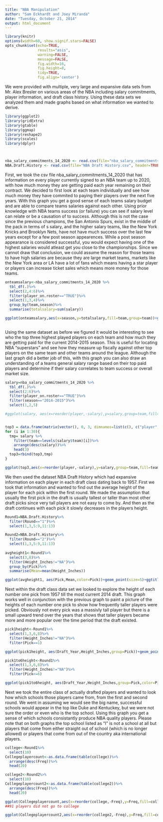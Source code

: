 ```yaml
---
title: "NBA Manipulation"
author: "Sam Eckhardt and Joey Miranda"
date: "Tuesday, October 21, 2014"
output: html_document
---
```

```r
library(knitr)
options(width=60, show.signif.stars=FALSE)
opts_chunk$set(echo=TRUE,
               results="asis",
               warning=FALSE,
               message=FALSE,
               fig.width=16,
               fig.height=8,
               tidy=TRUE,
               fig.align='center')
```
We were provided with multiple, very large and expansive data sets from Mr. Alex Bresler on various areas of the NBA including salary commitments, player information, and draft class history. Using these data sets we analyzed them and made graphs based on what information we wanted to derive.
```r

library(ggplot2)
library(gridExtra)
library(gtable)
library(ggmap)
library(reshape2)
library(scales)
library(dplyr)



nba_salary_commitments_14_2020 <- read.csv(file="nba_salary_commitments_14_2020.csv", header=TRUE, sep=",")
NBA.Draft.History <- read.csv(file="NBA Draft History.csv", header=TRUE, sep=",")
```
First, we took the csv file nba_salary_commitments_14_2020 that has information on every player currently signed to an NBA team up to 2020, with how much money they are getting paid each year remaining on their contract. 
We decided to first look at each team individually and see how much money they have commited to paying their players over the next five years. With this graph you get a good sense of each teams salary budget and are able to compare teams salaries against each other. Using prior knowledge with NBA teams success (or failure) you can see if salary level can relate or be a causation of to success. Although this is not the case since the previous champions, the San Antonio Spurs, exist in the middle of the pack in terms of s salary, and the higher salary teams, like the New York Knicks and Brooklyn Nets, have not have much success over the last few years except for a few post season appearences. While a post season appearance is considered successful, you would expect having one of the highest salaries would atleast get you close to the championships. Since we cannot draw that conclusion, we could assume the reason for those teams to have high salaries are because they are large market teams, markets like the New York area or LA have a lot of fans which means having a star player or players can increase ticket sales which means more money for those teams.
```r

onteamsalary<-nba_salary_commitments_14_2020 %>%
  tbl_df(.)%>%
  select(2,4:6)%>%
  filter(player_on.roster=="TRUE")%>%
  select(1,3,4)%>%
  group_by(team,season)%>%
  summarise(totalsalary=sum(salary))

ggplot(onteamsalary,aes(x=season,y=totalsalary,fill=team,group=team))+geom_bar(stat="identity")+facet_wrap(~team,ncol=6)+theme(legend.position="none")+scale_y_continuous("Team Salary",labels = comma)
  
```
Using the same dataset as before we figured it would be interesting to see who the top three highest played players on each team and how much they are getting paid for the current 2014-2015 season. This is useful for locating NBA "superstars" and see how they measure up fiscally against other top players on the same team and other teams around the league. Although the last graph did a better job of this, with this graph you can also draw an understanding of a teams general salary range based on their top paid players and determine if their salary correlates to team success or overall market size.
```r
salary=nba_salary_commitments_14_2020 %>%
  tbl_df(.)%>%
  select(2:6)%>%
  filter(player_on.roster=="TRUE")%>%
  filter(season=="2014-2015")%>%
  select(1,2,5)

#ggplot(salary, aes(x=reorder(player,-salary),y=salary,group=team,fill=team,head(3)))+geom_bar(stat="identity")+facet_wrap(~team,ncol=6,scales="free")+theme(legend.position="none")+scale_y_continuous("Team Salary",labels = comma)


top3 = data.frame(matrix(vector(), 0, 3, dimnames=list(c(), c("player", "team", "salary"))))
for (i in 1:30){
  tmp= salary %>%
    filter(team==levels(salary$team)[i])%>%
    arrange(desc(salary))%>%
    head(3)
  top3=rbind(top3,tmp)
}

ggplot(top3,aes(x=reorder(player,-salary),y=salary,group=team,fill=team))+geom_bar(stat="identity")+facet_wrap(~team,ncol=6,scales="free")+theme(legend.position="none")+scale_y_continuous("Team Salary",labels = comma)

```
  
We then used the dataset NBA Draft History which had expansive information on each player in each draft class dating back to 1957. First we took that information and wanted to find out the average height of the player for each pick within the first round. We made the assumption that usually the first pick in the draft is usually tallest or taller than most other draft picks since very tall players are not easy to come by. And then as the draft continues with each pick it slowly decreases in the players height.
  
```r
Round1=NBA.Draft.History%>%
  filter(Round=="1")%>%
  select(1,3,5:9,11:13)

Round2=NBA.Draft.History%>%
  filter(Round=="2")%>%
  select(1,3,5:9,11:13)
  
avgheight1<-Round1%>%
  select(3,8)%>%
  filter(Height_Inches!="NA")%>%
  group_by(Pick)%>%
  summarise(Mean=mean(Height_Inches))

ggplot(avgheight1, aes(Pick,Mean,color=Pick))+geom_point(size=5)+ggtitle("Average Height of Each First Round Draft Pick")
```

Next within the draft class data set we looked to explore the height of each number one pick from 1957 till the most current 2014 draft. This graph works well in conjunction with the previous graph to paint a picture of the heights of each number one pick to show how frequently taller players were picked. Obviously not every pick was a massivly tall player but there is a small upward trend over the years that shows that taller players became more and more popular over the time period that the draft existed. 
```r
pick1height<-Round1%>%
  select(1,3,6,8)%>%
  filter(Height_Inches!="NA")%>%
  filter(Pick==1)

ggplot(pick1height, aes(Draft_Year,Height_Inches,group=Pick))+geom_point(size=5)+geom_line()+ggtitle("Height of First Round Draft Picks 1957-2013")
 ```

```r
pick1to6height<-Round1%>%
  select(1,3,6,8)%>%
  filter(Height_Inches!="NA")%>%
  filter(Pick<=6)

ggplot(pick1to6height, aes(Draft_Year,Height_Inches,group=Pick,color=Pick))+geom_point(size=5)+geom_line()+facet_wrap(~Pick, ncol=2,scales="free")+geom_errorbar(stat = "hline", yintercept = "mean", width=0.8,aes(ymax=..y..,ymin=..y..))+ggtitle("Height of Top Draft Picks Per Year With Average Height")
```

Next we took the entire class of actually drafted players and wanted to look how which schools those players came from, from the first and second round. We went in assuming we would see the big name, successful schools would appear in the top like Duke and Kentuckey, but we were not sure the order or even who is the top school. Using this graph you get a sense of which schools consistantly produce NBA quality players. Please note that on both graphs the top school listed as "I" is not a school at all but players that come from either straight out of school (which is no longer allowed) or players that come from out of the country aka international players.
```r
college<-Round1%>%
  select(10)
Collegeplayercount<-as.data.frame(table(college))%>%
  arrange(desc(Freq))%>%
  head(20)

college2<-Round2%>%
  select(10)
Collegeplayercount2<-as.data.frame(table(college2))%>%
  arrange(desc(Freq))%>%
  head(20)

ggplot(Collegeplayercount,aes(x=reorder(college,-Freq),y=Freq,fill=college))+geom_bar(stat="identity")+theme(legend.position="none")+geom_text(aes(label=Freq))+ggtitle("Top 20 Schools First Round Players Went To")
##91 players did not go to college  

ggplot(Collegeplayercount2,aes(x=reorder(college2,-Freq),y=Freq,fill=college2))+geom_bar(stat="identity")+theme(legend.position="none")+geom_text(aes(label=Freq))+ggtitle("Top 20 Schools Second Round Players Went To")
```  
  